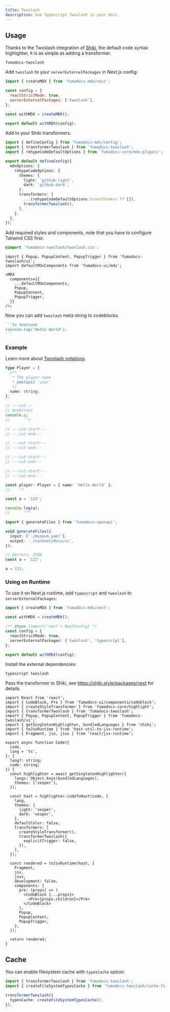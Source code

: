 ```yaml
---
title: Twoslash
description: Use Typescript Twoslash in your docs
---
```


## Usage

Thanks to the Twoslash integration of [Shiki](https://github.com/shikijs/shiki), the default code syntax highlighter, it is as simple as adding a transformer.

```package-install
fumadocs-twoslash
```

Add `twoslash` to your `serverExternalPackages` in Next.js config:

```js
import { createMDX } from 'fumadocs-mdx/next';

const config = {
  reactStrictMode: true,
  serverExternalPackages: ['twoslash'],
};

const withMDX = createMDX();

export default withMDX(config);
```

Add to your Shiki transformers.

<Callout title='Example for Fumadocs MDX'>

```ts twoslash title="source.config.ts"
import { defineConfig } from 'fumadocs-mdx/config';
import { transformerTwoslash } from 'fumadocs-twoslash';
import { rehypeCodeDefaultOptions } from 'fumadocs-core/mdx-plugins';

export default defineConfig({
  mdxOptions: {
    rehypeCodeOptions: {
      themes: {
        light: 'github-light',
        dark: 'github-dark',
      },
      transformers: [
        ...(rehypeCodeDefaultOptions.transformers ?? []),
        transformerTwoslash(),
      ],
    },
  },
});
```

</Callout>

Add required styles and components, note that you have to configure Tailwind CSS first.

```css title="Tailwind CSS"
@import 'fumadocs-twoslash/twoslash.css';
```

```tsx title="page.tsx"
import { Popup, PopupContent, PopupTrigger } from 'fumadocs-twoslash/ui';
import defaultMdxComponents from 'fumadocs-ui/mdx';

<MDX
  components={{
    ...defaultMdxComponents,
    Popup,
    PopupContent,
    PopupTrigger,
  }}
/>;
```

Now you can add `twoslash` meta string to codeblocks.

````md
```ts twoslash
console.log('Hello World');
```
````

### Example

Learn more about [Twoslash notations](https://twoslash.netlify.app/refs/notations).

```ts twoslash title="Test"
type Player = {
  /**
   * The player name
   * @default 'user'
   */
  name: string;
};

// ---cut---
// @noErrors
console.g;
//       ^|

// ---cut-start---
// ---cut-end---

// ---cut-start---
// ---cut-end---

// ---cut-start---
// ---cut-end---

// ---cut-start---
// ---cut-end---

const player: Player = { name: 'Hello World' };
//    ^?
```

```ts twoslash
const a = '123';

console.log(a);
//      ^^^
```

```ts twoslash
import { generateFiles } from 'fumadocs-openapi';

void generateFiles({
  input: ['./museum.yaml'],
  output: './content/docs/ui',
});
```

```ts twoslash
// @errors: 2588
const a = '123';

a = 132;
```

### Using on Runtime

To use it on Next.js runtime, add `typescript` and `twoslash` to `serverExternalPackages`:

```ts title="next.config.mjs"
import { createMDX } from 'fumadocs-mdx/next';

const withMDX = createMDX();

/** @type {import('next').NextConfig} */
const config = {
  reactStrictMode: true,
  serverExternalPackages: ['twoslash', 'typescript'],
};

export default withMDX(config);
```

Install the external dependencies:

```package-install
typescript twoslash
```

Pass the transformer to Shiki, see https://shiki.style/packages/next for details.

```tsx twoslash
import React from 'react';
import { CodeBlock, Pre } from 'fumadocs-ui/components/codeblock';
import { createStyleTransformer } from 'fumadocs-core/highlight';
import { transformerTwoslash } from 'fumadocs-twoslash';
import { Popup, PopupContent, PopupTrigger } from 'fumadocs-twoslash/ui';
import { getSingletonHighlighter, bundledLanguages } from 'shiki';
import { toJsxRuntime } from 'hast-util-to-jsx-runtime';
import { Fragment, jsx, jsxs } from 'react/jsx-runtime';

export async function Code({
  code,
  lang = 'ts',
}: {
  lang?: string;
  code: string;
}) {
  const highlighter = await getSingletonHighlighter({
    langs: Object.keys(bundledLanguages),
    themes: ['vesper'],
  });

  const hast = highlighter.codeToHast(code, {
    lang,
    themes: {
      light: 'vesper',
      dark: 'vesper',
    },
    defaultColor: false,
    transformers: [
      createStyleTransformer(),
      transformerTwoslash({
        explicitTrigger: false,
      }),
    ],
  });

  const rendered = toJsxRuntime(hast, {
    Fragment,
    jsx,
    jsxs,
    development: false,
    components: {
      pre: (props) => (
        <CodeBlock {...props}>
          <Pre>{props.children}</Pre>
        </CodeBlock>
      ),
      Popup,
      PopupContent,
      PopupTrigger,
    },
  });

  return rendered;
}
```

## Cache

You can enable filesystem cache with `typesCache` option:

```ts twoslash title="source.config.ts"
import { transformerTwoslash } from 'fumadocs-twoslash';
import { createFileSystemTypesCache } from 'fumadocs-twoslash/cache-fs';

transformerTwoslash({
  typesCache: createFileSystemTypesCache(),
});
```
